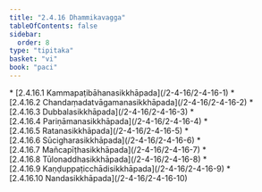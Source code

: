 ```yaml
---
title: "2.4.16 Dhammikavagga"
tableOfContents: false
sidebar:
  order: 8
type: "tipitaka"
basket: "vi"
book: "paci"
---
```



<DynamicBreadcrumb />



<TableOfContents book="paci" section="2.4.16">
* [2.4.16.1 Kammapaṭibāhanasikkhāpada](/2-4-16/2-4-16-1)
* [2.4.16.2 Chandaṃadatvāgamanasikkhāpada](/2-4-16/2-4-16-2)
* [2.4.16.3 Dubbalasikkhāpada](/2-4-16/2-4-16-3)
* [2.4.16.4 Pariṇāmanasikkhāpada](/2-4-16/2-4-16-4)
* [2.4.16.5 Ratanasikkhāpada](/2-4-16/2-4-16-5)
* [2.4.16.6 Sūcigharasikkhāpada](/2-4-16/2-4-16-6)
* [2.4.16.7 Mañcapīṭhasikkhāpada](/2-4-16/2-4-16-7)
* [2.4.16.8 Tūlonaddhasikkhāpada](/2-4-16/2-4-16-8)
* [2.4.16.9 Kaṇḍuppaṭicchādisikkhāpada](/2-4-16/2-4-16-9)
* [2.4.16.10 Nandasikkhāpada](/2-4-16/2-4-16-10)
</TableOfContents>